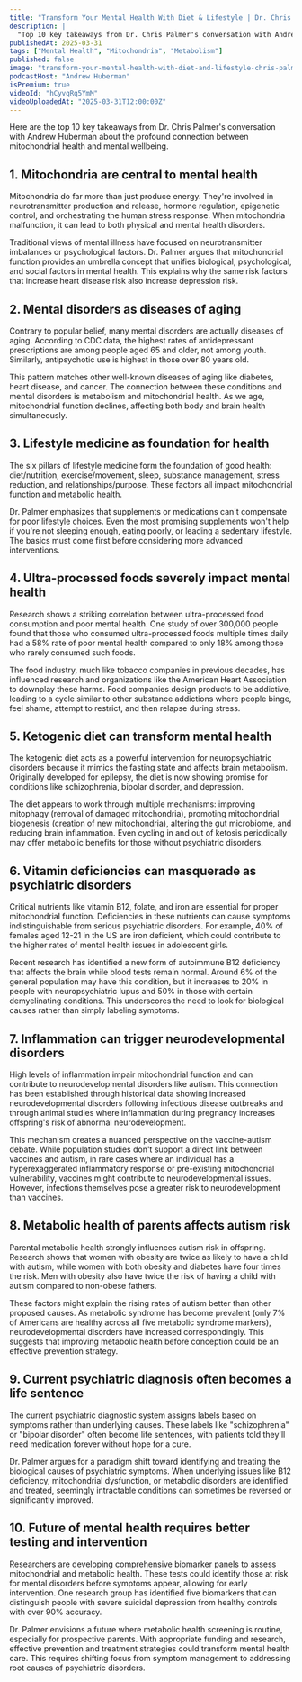 ```yaml
---
title: "Transform Your Mental Health With Diet & Lifestyle | Dr. Chris Palmer"
description: |
  "Top 10 key takeaways from Dr. Chris Palmer's conversation with Andrew Huberman about the profound connection between mitochondrial health and mental wellbeing."
publishedAt: 2025-03-31
tags: ["Mental Health", "Mitochondria", "Metabolism"]
published: false
image: "transform-your-mental-health-with-diet-and-lifestyle-chris-palmer.jpg"
podcastHost: "Andrew Huberman"
isPremium: true
videoId: "hCyvqRq5YmM"
videoUploadedAt: "2025-03-31T12:00:00Z"
---
```



<PodcastSummaryPageLayout frontmatter={frontmatter}>
Here are the top 10 key takeaways from Dr. Chris Palmer's conversation with Andrew Huberman about the profound connection between mitochondrial health and mental wellbeing.

## 1. Mitochondria are central to mental health

Mitochondria do far more than just produce energy. They're involved in neurotransmitter production and release, hormone regulation, epigenetic control, and orchestrating the human stress response. When mitochondria malfunction, it can lead to both physical and mental health disorders.

Traditional views of mental illness have focused on neurotransmitter imbalances or psychological factors. Dr. Palmer argues that mitochondrial function provides an umbrella concept that unifies biological, psychological, and social factors in mental health. This explains why the same risk factors that increase heart disease risk also increase depression risk.

## 2. Mental disorders as diseases of aging

Contrary to popular belief, many mental disorders are actually diseases of aging. According to CDC data, the highest rates of antidepressant prescriptions are among people aged 65 and older, not among youth. Similarly, antipsychotic use is highest in those over 80 years old.

This pattern matches other well-known diseases of aging like diabetes, heart disease, and cancer. The connection between these conditions and mental disorders is metabolism and mitochondrial health. As we age, mitochondrial function declines, affecting both body and brain health simultaneously.

## 3. Lifestyle medicine as foundation for health

The six pillars of lifestyle medicine form the foundation of good health: diet/nutrition, exercise/movement, sleep, substance management, stress reduction, and relationships/purpose. These factors all impact mitochondrial function and metabolic health.

Dr. Palmer emphasizes that supplements or medications can't compensate for poor lifestyle choices. Even the most promising supplements won't help if you're not sleeping enough, eating poorly, or leading a sedentary lifestyle. The basics must come first before considering more advanced interventions.

## 4. Ultra-processed foods severely impact mental health

Research shows a striking correlation between ultra-processed food consumption and poor mental health. One study of over 300,000 people found that those who consumed ultra-processed foods multiple times daily had a 58% rate of poor mental health compared to only 18% among those who rarely consumed such foods.

The food industry, much like tobacco companies in previous decades, has influenced research and organizations like the American Heart Association to downplay these harms. Food companies design products to be addictive, leading to a cycle similar to other substance addictions where people binge, feel shame, attempt to restrict, and then relapse during stress.

## 5. Ketogenic diet can transform mental health

The ketogenic diet acts as a powerful intervention for neuropsychiatric disorders because it mimics the fasting state and affects brain metabolism. Originally developed for epilepsy, the diet is now showing promise for conditions like schizophrenia, bipolar disorder, and depression.

The diet appears to work through multiple mechanisms: improving mitophagy (removal of damaged mitochondria), promoting mitochondrial biogenesis (creation of new mitochondria), altering the gut microbiome, and reducing brain inflammation. Even cycling in and out of ketosis periodically may offer metabolic benefits for those without psychiatric disorders.

## 6. Vitamin deficiencies can masquerade as psychiatric disorders

Critical nutrients like vitamin B12, folate, and iron are essential for proper mitochondrial function. Deficiencies in these nutrients can cause symptoms indistinguishable from serious psychiatric disorders. For example, 40% of females aged 12-21 in the US are iron deficient, which could contribute to the higher rates of mental health issues in adolescent girls.

Recent research has identified a new form of autoimmune B12 deficiency that affects the brain while blood tests remain normal. Around 6% of the general population may have this condition, but it increases to 20% in people with neuropsychiatric lupus and 50% in those with certain demyelinating conditions. This underscores the need to look for biological causes rather than simply labeling symptoms.

## 7. Inflammation can trigger neurodevelopmental disorders

High levels of inflammation impair mitochondrial function and can contribute to neurodevelopmental disorders like autism. This connection has been established through historical data showing increased neurodevelopmental disorders following infectious disease outbreaks and through animal studies where inflammation during pregnancy increases offspring's risk of abnormal neurodevelopment.

This mechanism creates a nuanced perspective on the vaccine-autism debate. While population studies don't support a direct link between vaccines and autism, in rare cases where an individual has a hyperexaggerated inflammatory response or pre-existing mitochondrial vulnerability, vaccines might contribute to neurodevelopmental issues. However, infections themselves pose a greater risk to neurodevelopment than vaccines.

## 8. Metabolic health of parents affects autism risk

Parental metabolic health strongly influences autism risk in offspring. Research shows that women with obesity are twice as likely to have a child with autism, while women with both obesity and diabetes have four times the risk. Men with obesity also have twice the risk of having a child with autism compared to non-obese fathers.

These factors might explain the rising rates of autism better than other proposed causes. As metabolic syndrome has become prevalent (only 7% of Americans are healthy across all five metabolic syndrome markers), neurodevelopmental disorders have increased correspondingly. This suggests that improving metabolic health before conception could be an effective prevention strategy.

## 9. Current psychiatric diagnosis often becomes a life sentence

The current psychiatric diagnostic system assigns labels based on symptoms rather than underlying causes. These labels like "schizophrenia" or "bipolar disorder" often become life sentences, with patients told they'll need medication forever without hope for a cure.

Dr. Palmer argues for a paradigm shift toward identifying and treating the biological causes of psychiatric symptoms. When underlying issues like B12 deficiency, mitochondrial dysfunction, or metabolic disorders are identified and treated, seemingly intractable conditions can sometimes be reversed or significantly improved.

## 10. Future of mental health requires better testing and intervention

Researchers are developing comprehensive biomarker panels to assess mitochondrial and metabolic health. These tests could identify those at risk for mental disorders before symptoms appear, allowing for early intervention. One research group has identified five biomarkers that can distinguish people with severe suicidal depression from healthy controls with over 90% accuracy.

Dr. Palmer envisions a future where metabolic health screening is routine, especially for prospective parents. With appropriate funding and research, effective prevention and treatment strategies could transform mental health care. This requires shifting focus from symptom management to addressing root causes of psychiatric disorders.

</PodcastSummaryPageLayout>
